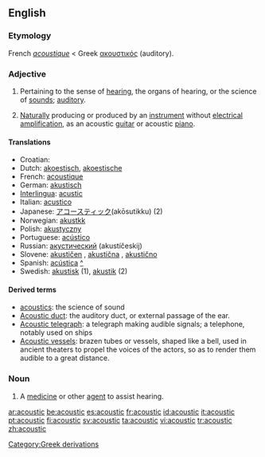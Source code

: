 ==English==

===Etymology===
French ''[[acoustique]]'' < Greek [[ακουστικός]] (auditory).

===Adjective===
{{en-adj|-}}

# Pertaining to the sense of [[hearing]], the organs of hearing, or the science of [[sounds]]; [[auditory]].
# {{music}} [[Naturally]] producing or produced by an [[instrument]] without [[electrical]] [[amplification]], as an acoustic [[guitar]] or acoustic [[piano]].

====Translations====
*Croatian: {{t|hr|akustičan}}
*Dutch: [[akoestisch]], [[akoestische]]
*French: [[acoustique]]
*German: [[akustisch]]
*[[Interlingua]]: [[acustic]]
*Italian: [[acustico]]
*Japanese: [[アコースティック]](akōsutikku) (2)
*Norwegian: [[akustkk]]
*Polish: [[akustyczny]]
*Portuguese: [[acústico]]
*Russian: [[акустический]] (akustíčeskij)
*Slovene: [[akustičen]] {{m}}, [[akustična]] {{f}}, [[akustično]] {{n}}
*Spanish: [[acústica]] [[:es:acústica|^]]
*Swedish: [[akustisk]] (1), [[akustik]] (2)

====Derived terms====
*[[acoustics]]: the science of sound
*[[Acoustic duct]]: the auditory duct, or external passage of the ear.
*[[Acoustic telegraph]]: a telegraph making audible signals; a telephone, notably used on ships
*[[Acoustic vessels]]: brazen tubes or vessels, shaped like a bell, used in ancient theaters to propel the voices of the actors, so as to render them audible to a great distance.

===Noun===
{{en-noun}}

# {{medicine}} A [[medicine]] or other [[agent]] to assist hearing.

[[Category:Greek derivations]]

[[ar:acoustic]]
[[be:acoustic]]
[[es:acoustic]]
[[fr:acoustic]]
[[id:acoustic]]
[[it:acoustic]]
[[pt:acoustic]]
[[fi:acoustic]]
[[sv:acoustic]]
[[ta:acoustic]]
[[vi:acoustic]]
[[tr:acoustic]]
[[zh:acoustic]]